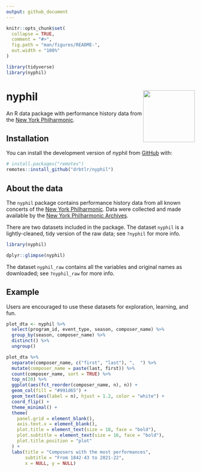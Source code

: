 ```yaml
---
output: github_document
---
```


<!-- README.md is generated from README.Rmd. Please edit that file -->

```r
knitr::opts_chunk$set(
  collapse = TRUE,
  comment = "#>",
  fig.path = "man/figures/README-",
  out.width = "100%"
)

library(tidyverse)
library(nyphil)
```

# nyphil <img src='man/figures/logo.png' align="right" height="138" />

<!-- badges: start -->
<!-- badges: end -->

An R data package with performance history data from the [New York Philharmonic](https://archives.nyphil.org/index.php/open-data).

## Installation

You can install the development version of nyphil from [GitHub](https://github.com/) with:

``` r
# install.packages("remotes")
remotes::install_github("drbtlr/nyphil")
```

## About the data

The `nyphil` package contains performance history data from all known concerts of the [New York Philharmonic](https://nyphil.org/). Data were collected and made available by the [New York Philharmonic Archives](https://archives.nyphil.org/index.php/open-data).

There are two datasets included in the package. The dataset `nyphil` is a lightly-cleaned, tidy version of the raw data; see `?nyphil` for more info.

```r
library(nyphil)

dplyr::glimpse(nyphil)
```

The dataset `nyphil_raw` contains all the variables and original names as downloaded; see `?nyphil_raw` for more info.

## Example

Users are encouraged to use these datasets for exploration, learning, and fun.

```r
plot_dta <- nyphil %>% 
  select(program_id, event_type, season, composer_name) %>%
  group_by(season, composer_name) %>%
  distinct() %>% 
  ungroup()

plot_dta %>% 
  separate(composer_name, c("first", "last"), ",  ") %>% 
  mutate(composer_name = paste(last, first)) %>% 
  count(composer_name, sort = TRUE) %>% 
  top_n(20) %>% 
  ggplot(aes(fct_reorder(composer_name, n), n)) + 
  geom_col(fill = "#991d65") +
  geom_text(aes(label = n), hjust = 1.2, color = "white") +
  coord_flip() +
  theme_minimal() +
  theme(
    panel.grid = element_blank(),
    axis.text.x = element_blank(),
    plot.title = element_text(size = 18, face = "bold"),
    plot.subtitle = element_text(size = 16, face = "bold"),
    plot.title.position = "plot"
  ) +
  labs(title = "Composers with the most performances",
       subtitle = "From 1842-43 to 2021-22",
       x = NULL, y = NULL)
```
